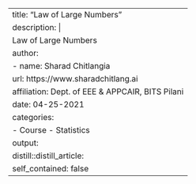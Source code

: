 ---
title: "Law of Large Numbers"
description: |
  Law of Large Numbers
author:
  - name: Sharad Chitlangia
    url: https://www.sharadchitlang.ai
    affiliation: Dept. of EEE & APPCAIR, BITS Pilani 
date: 04-25-2021
categories:
  - Course - Statistics
output: 
  distill::distill_article:
    self_contained: false
---